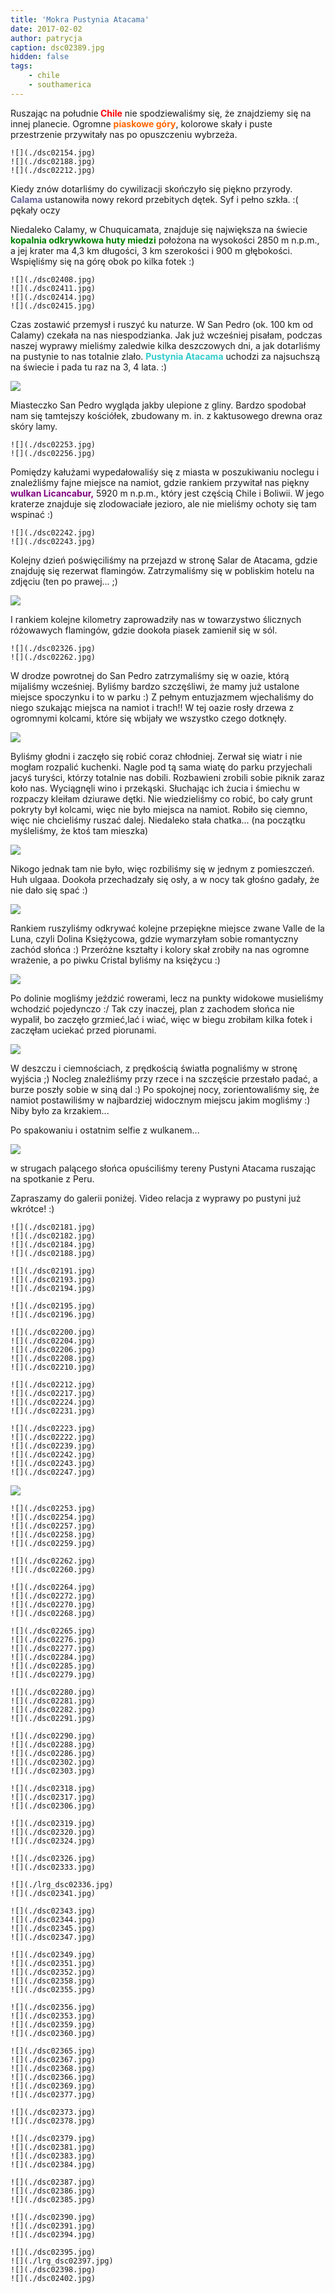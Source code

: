 ```yaml
---
title: 'Mokra Pustynia Atacama'
date: 2017-02-02
author: patrycja
caption: dsc02389.jpg
hidden: false
tags: 
    - chile
    - southamerica
---
```


Ruszając na południe<strong><span style="color: #ff0000;"> Chile</span></strong> nie spodziewaliśmy się, że znajdziemy się na innej planecie. Ogromne <strong><span style="color: #ff6600;">piaskowe góry</span></strong>, kolorowe skały i puste przestrzenie przywitały nas po opuszczeniu wybrzeża.

```grid|3
![](./dsc02154.jpg)
![](./dsc02188.jpg)
![](./dsc02212.jpg)
```

Kiedy znów dotarliśmy do cywilizacji skończyło się piękno przyrody. <strong><span style="color: #666699;">Calama</span></strong> ustanowiła nowy rekord przebitych dętek. Syf i pełno szkła. :( pękały oczy

Niedaleko Calamy, w Chuquicamata, znajduje się największa na świecie <strong><span style="color: #008000;">kopalnia odkrywkowa huty miedzi</span></strong> położona na wysokości 2850 m n.p.m., a jej krater ma 4,3 km długości, 3 km szerokości i 900 m głębokości. Wspięliśmy się na górę obok po kilka fotek :)

```grid|4
![](./dsc02408.jpg)
![](./dsc02411.jpg)
![](./dsc02414.jpg)
![](./dsc02415.jpg)
```
Czas zostawić przemysł i ruszyć ku naturze. W San Pedro (ok. 100 km od Calamy) czekała na nas niespodzianka. Jak już wcześniej pisałam, podczas naszej wyprawy mieliśmy zaledwie kilka deszczowych dni, a jak dotarliśmy na pustynie to nas totalnie zlało. <span style="color: #33cccc;"><strong>Pustynia Atacama</strong></span> uchodzi za najsuchszą na świecie i pada tu raz na 3, 4 lata. :)

![](./dsc02239.jpg)

Miasteczko San Pedro wygląda jakby ulepione z gliny. Bardzo spodobał nam się tamtejszy kościółek, zbudowany m. in. z kaktusowego drewna oraz skóry lamy.

```grid|2
![](./dsc02253.jpg)
![](./dsc02256.jpg)
```

Pomiędzy kałużami wypedałowaliśy się z miasta w poszukiwaniu noclegu i znaleźliśmy fajne miejsce na namiot, gdzie rankiem przywitał nas piękny <strong><span style="color: #800080;">wulkan Licancabur,</span></strong> 5920 m n.p.m., który jest częścią Chile i Boliwii. W jego kraterze znajduje się zlodowaciałe jezioro, ale nie mieliśmy ochoty się tam wspinać :)

```grid|2
![](./dsc02242.jpg)
![](./dsc02243.jpg)
```

Kolejny dzień poświęciliśmy na przejazd w stronę Salar de Atacama, gdzie znajduję się rezerwat flamingów. Zatrzymaliśmy się w pobliskim hotelu na zdjęciu (ten po prawej... ;)

![](./dsc02340.jpg)

I rankiem kolejne kilometry zaprowadziły nas w towarzystwo ślicznych różowawych flamingów, gdzie dookoła piasek zamienił się w sól.

```grid|2
![](./dsc02326.jpg)
![](./dsc02262.jpg)
```

W drodze powrotnej do San Pedro zatrzymaliśmy się w oazie, którą mijaliśmy wcześniej. Byliśmy bardzo szczęśliwi, że mamy już ustalone miejsce spoczynku i to w parku :) Z pełnym entuzjazmem wjechaliśmy do niego szukając miejsca na namiot i trach!! W tej oazie rosły drzewa z ogromnymi kolcami, które się wbijały we wszystko czego dotknęły.

![](./dsc02346.jpg)

Byliśmy głodni i zaczęło się robić coraz chłodniej. Zerwał się wiatr i nie mogłam rozpalić kuchenki. Nagle pod tą sama wiatę do parku przyjechali jacyś turyści, którzy totalnie nas dobili. Rozbawieni zrobili sobie piknik zaraz koło nas. Wyciągnęli wino i przekąski. Słuchając ich żucia i śmiechu w rozpaczy kleiłam dziurawe dętki. Nie wiedzieliśmy co robić, bo cały grunt pokryty był kolcami, więc nie było miejsca na namiot. Robiło się ciemno, więc nie chcieliśmy ruszać dalej. Niedaleko stała chatka... (na początku myśleliśmy, że ktoś tam mieszka)

![](./dsc02344.jpg)

Nikogo jednak tam nie było, więc rozbiliśmy się w jednym z pomieszczeń. Huh ulgaaa. Dookoła przechadzały się osły, a w nocy tak głośno gadały, że nie dało się spać :)

![](./dsc02258.jpg)

Rankiem ruszyliśmy odkrywać kolejne przepiękne miejsce zwane Valle de la Luna, czyli Dolina Księżycowa, gdzie wymarzyłam sobie romantyczny zachód słońca :) Przeróżne kształty i kolory skał zrobiły na nas ogromne wrażenie, a po piwku Cristal byliśmy na księżycu :)

![](./dsc02374.jpg)

Po dolinie mogliśmy jeździć rowerami, lecz na punkty widokowe musieliśmy wchodzić pojedynczo :/ Tak czy inaczej, plan z zachodem słońca nie wypalił, bo zaczęło grzmieć,lać i wiać, więc w biegu zrobiłam kilka fotek i zaczęłam uciekać przed piorunami.

![](./dsc02382.jpg)

W deszczu i ciemnościach, z prędkością światła pognaliśmy&nbsp;w stronę wyjścia ;) Nocleg znaleźliśmy przy rzece i na szczęście przestało padać, a burze poszły sobie w siną dal :) Po spokojnej nocy, zorientowaliśmy się, że namiot postawiliśmy w najbardziej widocznym miejscu jakim mogliśmy :) Niby było za krzakiem... 

Po spakowaniu i ostatnim selfie z wulkanem... 

![](./dsc02394.jpg)

w strugach palącego słońca opuściliśmy tereny Pustyni Atacama ruszając na spotkanie z Peru.

Zapraszamy do galerii poniżej. Video relacja z wyprawy po pustyni już wkrótce! :)

```grid|4
![](./dsc02181.jpg)
![](./dsc02182.jpg)
![](./dsc02184.jpg)
![](./dsc02188.jpg)
```
```grid|3
![](./dsc02191.jpg)
![](./dsc02193.jpg)
![](./dsc02194.jpg)
```
```grid|2
![](./dsc02195.jpg)
![](./dsc02196.jpg)
```
```grid|5
![](./dsc02200.jpg)
![](./dsc02204.jpg)
![](./dsc02206.jpg)
![](./dsc02208.jpg)
![](./dsc02210.jpg)
```
```grid|4
![](./dsc02212.jpg)
![](./dsc02217.jpg)
![](./dsc02224.jpg)
![](./dsc02231.jpg)
```
```grid|6
![](./dsc02223.jpg)
![](./dsc02222.jpg)
![](./dsc02239.jpg)
![](./dsc02242.jpg)
![](./dsc02243.jpg)
![](./dsc02247.jpg)
```
![](./dsc02251.jpg)
```grid|5
![](./dsc02253.jpg)
![](./dsc02254.jpg)
![](./dsc02257.jpg)
![](./dsc02258.jpg)
![](./dsc02259.jpg)
```
```grid|2
![](./dsc02262.jpg)
![](./dsc02260.jpg)
```
```grid|4
![](./dsc02264.jpg)
![](./dsc02272.jpg)
![](./dsc02270.jpg)
![](./dsc02268.jpg)
```
```grid|6
![](./dsc02265.jpg)
![](./dsc02276.jpg)
![](./dsc02277.jpg)
![](./dsc02284.jpg)
![](./dsc02285.jpg)
![](./dsc02279.jpg)
```
```grid|4
![](./dsc02280.jpg)
![](./dsc02281.jpg)
![](./dsc02282.jpg)
![](./dsc02291.jpg)
```
```grid|5
![](./dsc02290.jpg)
![](./dsc02288.jpg)
![](./dsc02286.jpg)
![](./dsc02302.jpg)
![](./dsc02303.jpg)
```
```grid|3
![](./dsc02318.jpg)
![](./dsc02317.jpg)
![](./dsc02306.jpg)
```
```grid|3
![](./dsc02319.jpg)
![](./dsc02320.jpg)
![](./dsc02324.jpg)
```
```grid|2
![](./dsc02326.jpg)
![](./dsc02333.jpg)
```
```grid|2
![](./lrg_dsc02336.jpg)
![](./dsc02341.jpg)
```
```grid|4
![](./dsc02343.jpg)
![](./dsc02344.jpg)
![](./dsc02345.jpg)
![](./dsc02347.jpg)
```
```grid|5
![](./dsc02349.jpg)
![](./dsc02351.jpg)
![](./dsc02352.jpg)
![](./dsc02358.jpg)
![](./dsc02355.jpg)
```
```grid|4
![](./dsc02356.jpg)
![](./dsc02353.jpg)
![](./dsc02359.jpg)
![](./dsc02360.jpg)
```
```grid|6
![](./dsc02365.jpg)
![](./dsc02367.jpg)
![](./dsc02368.jpg)
![](./dsc02366.jpg)
![](./dsc02369.jpg)
![](./dsc02377.jpg)
```
```grid|2
![](./dsc02373.jpg)
![](./dsc02378.jpg)
```
```grid|4
![](./dsc02379.jpg)
![](./dsc02381.jpg)
![](./dsc02383.jpg)
![](./dsc02384.jpg)
```
```grid|3
![](./dsc02387.jpg)
![](./dsc02386.jpg)
![](./dsc02385.jpg)
```
```grid|3
![](./dsc02390.jpg)
![](./dsc02391.jpg)
![](./dsc02394.jpg)
```
```grid|4
![](./dsc02395.jpg)
![](./lrg_dsc02397.jpg)
![](./dsc02398.jpg)
![](./dsc02402.jpg)
```
